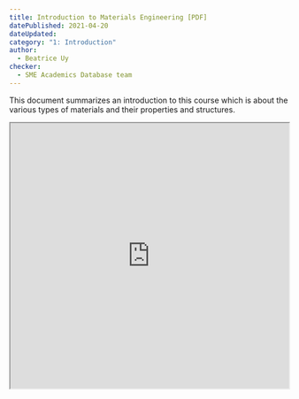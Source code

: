 ```yaml
---
title: Introduction to Materials Engineering [PDF]
datePublished: 2021-04-20
dateUpdated: 
category: "1: Introduction"
author: 
  - Beatrice Uy
checker: 
  - SME Academics Database team
---
```



This document summarizes an introduction to this course which is about the various types of materials and their properties and structures.

<iframe src="https://drive.google.com/file/d/1WdzSC4wBydCwj64WXBNbLHKaL1nQpkV2/preview" width="100%" height="480" allow="autoplay"></iframe>